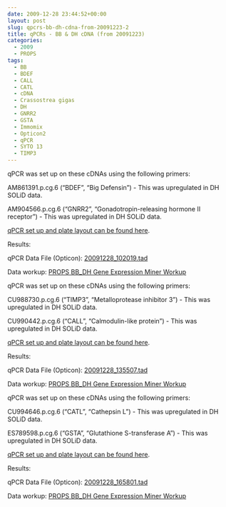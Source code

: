```yaml
---
date: 2009-12-28 23:44:52+00:00
layout: post
slug: qpcrs-bb-dh-cdna-from-20091223-2
title: qPCRs - BB & DH cDNA (from 20091223)
categories:
  - 2009
  - PROPS
tags:
  - BB
  - BDEF
  - CALL
  - CATL
  - cDNA
  - Crassostrea gigas
  - DH
  - GNRR2
  - GSTA
  - Immomix
  - Opticon2
  - qPCR
  - SYTO 13
  - TIMP3
---
```


qPCR was set up on these cDNAs using the following primers:

AM861391.p.cg.6 ("BDEF", "Big Defensin") - This was upregulated in DH SOLiD data.

AM904566.p.cg.6 ("GNRR2", "Gonadotropin-releasing hormone II receptor") - This was upregulated in DH SOLiD data.

[qPCR set up and plate layout can be found here](https://eagle.fish.washington.edu/Arabidopsis/Notebook%20Workup%20Files/20091228-01.jpg).

Results:

qPCR Data File (Opticon): [20091228_102019.tad](https://eagle.fish.washington.edu/Arabidopsis/qPCR/Opticon/20091228_102019.tad)

Data workup: [PROPS BB_DH Gene Expression Miner Workup](https://docs.google.com/spreadsheet/ccc?key=0AmS_90rPaQMzdHNfWS1oUHUxNFNwci1zcmhhWjhzZnc&usp=sharing)





qPCR was set up on these cDNAs using the following primers:

CU988730.p.cg.6 ("TIMP3", "Metalloprotease inhibitor 3") - This was upregulated in DH SOLiD data.

CU990442.p.cg.6 ("CALL", "Calmodulin-like protein") - This was upregulated in DH SOLiD data.

[qPCR set up and plate layout can be found here](https://eagle.fish.washington.edu/Arabidopsis/Notebook%20Workup%20Files/20091228-02.jpg).

Results:

qPCR Data File (Opticon): [20091228_135507.tad](https://eagle.fish.washington.edu/Arabidopsis/qPCR/Opticon/20091228_135507.tad)

Data workup: [PROPS BB_DH Gene Expression Miner Workup](https://docs.google.com/spreadsheet/ccc?key=0AmS_90rPaQMzdHNfWS1oUHUxNFNwci1zcmhhWjhzZnc&usp=sharing)





qPCR was set up on these cDNAs using the following primers:

CU994646.p.cg.6 ("CATL", "Cathepsin L") - This was upregulated in DH SOLiD data.

ES789598.p.cg.6 ("GSTA", "Glutathione S-transferase A") - This was upregulated in DH SOLiD data.

[qPCR set up and plate layout can be found here](https://eagle.fish.washington.edu/Arabidopsis/Notebook%20Workup%20Files/20091228-03.jpg).

Results:

qPCR Data File (Opticon): [20091228_165801.tad](https://eagle.fish.washington.edu/Arabidopsis/qPCR/Opticon/20091228_165801.tad)

Data workup: [PROPS BB_DH Gene Expression Miner Workup](https://docs.google.com/spreadsheet/ccc?key=0AmS_90rPaQMzdHNfWS1oUHUxNFNwci1zcmhhWjhzZnc&usp=sharing)

